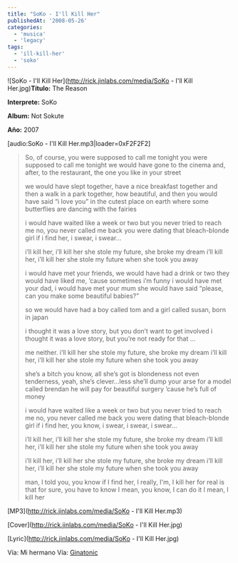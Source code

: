 ```yaml
---
title: "SoKo - I'll Kill Her"
publishedAt: '2008-05-26'
categories:
  - 'musica'
  - 'legacy'
tags:
  - 'ill-kill-her'
  - 'soko'
---
```


!\[SoKo - I'll Kill Her]\(http://rick.jinlabs.com/media/SoKo - I'll Kill Her.jpg)**Título:** The Reason

**Interprete:** SoKo

**Album:** Not Sokute

**Año:** 2007

\[audio:SoKo - I'll Kill Her.mp3|loader=0xF2F2F2]

> So, of course, you were supposed to call me tonight you were supposed to call me tonight we would have gone to the cinema and, after, to the restaurant, the one you like in your street
>
> we would have slept together, have a nice breakfast together and then a walk in a park together, how beautiful, and then you would have said “i love you” in the cutest place on earth where some butterflies are dancing with the fairies
>
> i would have waited like a week or two but you never tried to reach me no, you never called me back you were dating that bleach-blonde girl if i find her, i swear, i swear…
>
> i’ll kill her, i’ll kill her she stole my future, she broke my dream i’ll kill her, i’ll kill her she stole my future when she took you away
>
> i would have met your friends, we would have had a drink or two they would have liked me, ’cause sometimes i’m funny i would have met your dad, i would have met your mum she would have said “please, can you make some beautiful babies?”
>
> so we would have had a boy called tom and a girl called susan, born in japan
>
> i thought it was a love story, but you don’t want to get involved i thought it was a love story, but you’re not ready for that …
>
> me neither. i’ll kill her she stole my future, she broke my dream i’ll kill her, i’ll kill her she stole my future when she took you away
>
> she’s a bitch you know, all she’s got is blondeness not even tenderness, yeah, she’s clever...less she’ll dump your arse for a model called brendan he will pay for beautiful surgery ’cause he’s full of money
>
> i would have waited like a week or two but you never tried to reach me no, you never called me back you were dating that bleach-blonde girl if i find her, you know, i swear, i swear, i swear…
>
> i’ll kill her, i’ll kill her she stole my future, she broke my dream i’ll kill her, i’ll kill her she stole my future when she took you away
>
> i’ll kill her, i’ll kill her she stole my future, she broke my dream i’ll kill her, i’ll kill her she stole my future when she took you away
>
> man, I told you, you know if I find her, I really, I'm, I kill her for real is that for sure, you have to know I mean, you know, I can do it I mean, I kill her

\[MP3]\(http://rick.jinlabs.com/media/SoKo - I'll Kill Her.mp3)

\[Cover]\(http://rick.jinlabs.com/media/SoKo - I'll Kill Her.jpg)

\[Lyric]\(http://rick.jinlabs.com/media/SoKo - I'll Kill Her.jpg)

Vía: Mi hermano Vía: [Ginatonic](http://www.ginatonic.net/)
